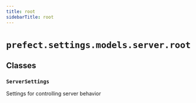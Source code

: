 ```yaml
---
title: root
sidebarTitle: root
---
```


# `prefect.settings.models.server.root`

## Classes

### `ServerSettings` <sup><a href="https://github.com/prefecthq/prefect/blob/main/src/prefect/settings/models/server/root.py#L25" target="_blank"><Icon icon="github" size="14" /></a></sup>


Settings for controlling server behavior

